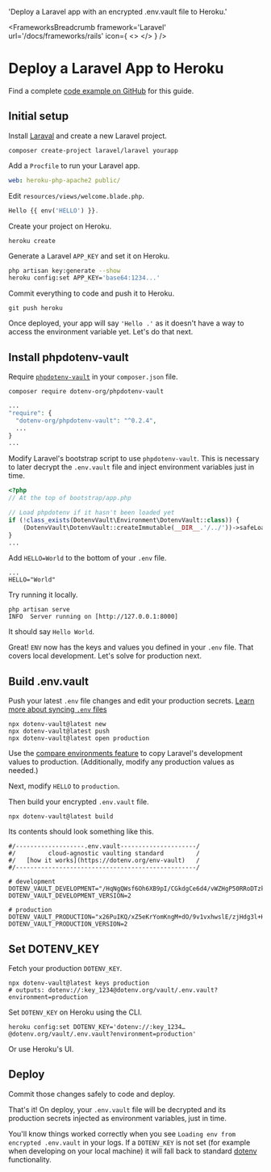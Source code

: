 

  'Deploy a Laravel app with an encrypted .env.vault file to Heroku.'

<FrameworksBreadcrumb framework='Laravel' url='/docs/frameworks/rails' icon={
  <>
    <LaravelIcon className="h-9 w-9 text-[#CC0000]"/>
    <HerokuIcon className="h-9 w-9 text-[#430098]"/>
  </>
} />
# Deploy a Laravel App to Heroku
<GuideHeading lead={description} />

<Note>
  Find a complete <a href="https://github.com/dotenv-org/examples/tree/master/laravel/heroku">code example on GitHub</a> for this guide.
</Note>

## Initial setup

Install [Laraval](https://laravel.com/docs) and create a new Laravel project.

```
composer create-project laravel/laravel yourapp
```

Add a `Procfile` to run your Laravel app.

```yaml {{ title: 'Procfile' }}
web: heroku-php-apache2 public/
```

Edit `resources/views/welcome.blade.php`.

```php {{ title: 'resources/views/welcome.blade.php' }}
Hello {{ env('HELLO') }}.
```

Create your project on Heroku.

```shell
heroku create
```

Generate a Laravel `APP_KEY` and set it on Heroku.

```bash
php artisan key:generate --show
heroku config:set APP_KEY='base64:1234...'
```

Commit everything to code and push it to Heroku.

```shell
git push heroku
```

<ScreenshotBrowser url="/assets/img/docs/hello-blank.png" www="yourapp.herokuapp.com" />

Once deployed, your app will say `'Hello .'` as it doesn't have a way to access the environment variable yet. Let's do that next.

## Install phpdotenv-vault

Require [`phpdotenv-vault`](https://github.com/dotenv-org/phpdotenv-vault) in your `composer.json` file.

```shell
composer require dotenv-org/phpdotenv-vault
```
```php {{ title: 'composer.json' }}
...
"require": {
  "dotenv-org/phpdotenv-vault": "^0.2.4",
  ...
}
...
```

Modify Laravel's bootstrap script to use `phpdotenv-vault`. This is necessary to later decrypt the `.env.vault` file and inject environment variables just in time.

```php {{ title: 'bootstrap/app.php' }}
<?php
// At the top of bootstrap/app.php

// Load phpdotenv if it hasn't been loaded yet
if (!class_exists(DotenvVault\Environment\DotenvVault::class)) {
    (DotenvVault\DotenvVault::createImmutable(__DIR__.'/../'))->safeLoad();
}
...
```

Add `HELLO=World` to the bottom of your `.env` file.

```shell {{ title: '.env' }}
...
HELLO="World"
```

Try running it locally.

```shell
php artisan serve
INFO  Server running on [http://127.0.0.1:8000]
```

It should say `Hello World`.

<ScreenshotBrowser url='/assets/img/docs/nextjs-hello-world.png' />

Great! `ENV` now has the keys and values you defined in your `.env` file. That covers local development. Let's solve for production next.

## Build .env.vault

Push your latest `.env` file changes and edit your production secrets. [Learn more about syncing `.env` files](/docs/quickstart/sync)

```shell
npx dotenv-vault@latest new
npx dotenv-vault@latest push
npx dotenv-vault@latest open production
```

Use the [compare environments feature](/docs/features/compare-environments) to copy Laravel's development values to production. (Additionally, modify any production values as needed.)

<ScreenshotBrowser url="/assets/img/docs/compare-environments-laravel.gif" www="www.dotenv.org" />

Next, modify `HELLO` to `production`.

<ScreenshotBrowser url="/assets/img/docs/edit-production-laravel-hello.gif" www="www.dotenv.org" />

Then build your encrypted `.env.vault` file.

```shell
npx dotenv-vault@latest build
```

Its contents should look something like this.

```shell {{ title: '.env.vault' }}
#/-------------------.env.vault---------------------/
#/         cloud-agnostic vaulting standard         /
#/   [how it works](https://dotenv.org/env-vault)   /
#/--------------------------------------------------/

# development
DOTENV_VAULT_DEVELOPMENT="/HqNgQWsf6Oh6XB9pI/CGkdgCe6d4/vWZHgP50RRoDTzkzPQk/xOaQs="
DOTENV_VAULT_DEVELOPMENT_VERSION=2

# production
DOTENV_VAULT_PRODUCTION="x26PuIKQ/xZ5eKrYomKngM+dO/9v1vxhwslE/zjHdg3l+H6q6PheB5GVDVIbZg=="
DOTENV_VAULT_PRODUCTION_VERSION=2
```

## Set DOTENV_KEY

Fetch your production `DOTENV_KEY`.

```shell
npx dotenv-vault@latest keys production
# outputs: dotenv://:key_1234@dotenv.org/vault/.env.vault?environment=production
```

Set `DOTENV_KEY` on Heroku using the CLI.

```shell
heroku config:set DOTENV_KEY='dotenv://:key_1234…@dotenv.org/vault/.env.vault?environment=production'
```

Or use Heroku's UI.

<ScreenshotBrowser url="/assets/img/docs/heroku-config-vars.png" www="www.heroku.com" />

## Deploy

Commit those changes safely to code and deploy.

That's it! On deploy, your `.env.vault` file will be decrypted and its production secrets injected as environment variables‚ just in time.

<ScreenshotBrowser url='/assets/img/docs/hello-production.png' www='yourapp.herokuapp.com' />

You'll know things worked correctly when you see `Loading env from encrypted .env.vault` in your logs. If a `DOTENV_KEY` is not set (for example when developing on your local machine) it will fall back to standard [dotenv](https://github.com/bkeepers/dotenv) functionality.

<ScreenshotBrowser url="/assets/img/docs/heroku-logs-vault-php.png" www="heroku logs --tail" />

<WellDone/>
